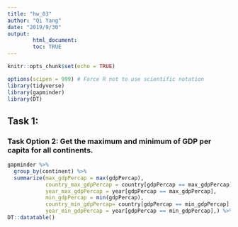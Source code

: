 ```yaml
---
title: "hw_03"
author: "Qi Yang"
date: "2019/9/30"
output: 
        html_document:
        toc: TRUE
---
```

```r
knitr::opts_chunk$set(echo = TRUE)
```
```r
options(scipen = 999) # Force R not to use scientific notation
library(tidyverse)
library(gapminder)
library(DT)
```

## Task 1: 
### Task Option 2: Get the maximum and minimum of GDP per capita for all continents.
```r
gapminder %>% 
  group_by(continent) %>% 
  summarize(max_gdpPercap = max(gdpPercap),
            country_max_gdpPercap = country[gdpPercap == max_gdpPercap],
            year_max_gdpPercap = year[gdpPercap == max_gdpPercap],
            min_gdpPercap = min(gdpPercap),
            country_min_gdpPercap= country[gdpPercap == min_gdpPercap],
            year_min_gdpPercap = year[gdpPercap == min_gdpPercap],) %>% 
DT::datatable()
```

